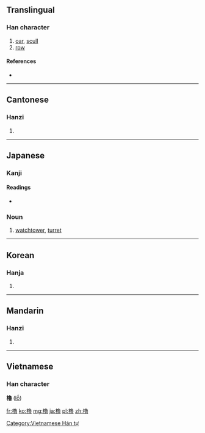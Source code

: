 {{also|橹|櫓}}
==Translingual==

===Han character===
{{Han char|rn=75|rad=木|as=15|sn=19|four=4796<sub>3</sub>|canj=木弓田日 (DNWA)}}

# [[oar]], [[scull]]
# [[row]]

====References====
* {{Han ref|kx=0560.050|dkj=15798|dj=0949.120|hdz=21315.020|uh=6AD3|ud=27347|bh=C372|bd=50034}}

----

==Cantonese==

===Hanzi===
{{yue-hanzi|jyut=|y=lou5|sim=橹}}

# {{defn|lang=yue|sort=木15}}

----

==Japanese==

{{wikipedia|Yagura}}

===Kanji===
{{ja-kanji|grade=|rs=木15}}

====Readings====
* {{ja-readings|on=[[ろ]] (ro)|kun=[[おおだて]] (oodate), [[やぐら]] (yagura)}}

===Noun===
{{ja-noun|k|hira=やぐら|rom=yagura}} 

# [[watchtower]], [[turret]]

----

==Korean==

===Hanja===
{{ko-hanja|hangeul=로>노|eumhun=|rv=ro>no|mr=ro>no|y=lo>no}}

# {{defn|lang=ko|sort=木15}}

----

==Mandarin==

===Hanzi===
{{cmn-hanzi|sim=橹|pin=[[lǔ]] ([[lu3]])|wg=lu<sup>3</sup>}}
#{{defn|lang=cmn|sort=木15}}

----

==Vietnamese==
===Han character===
'''櫓''' ([[lỗ]])

[[Category:Vietnamese Hán tự]]

[[fr:櫓]]
[[ko:櫓]]
[[mg:櫓]]
[[ja:櫓]]
[[pl:櫓]]
[[zh:櫓]]